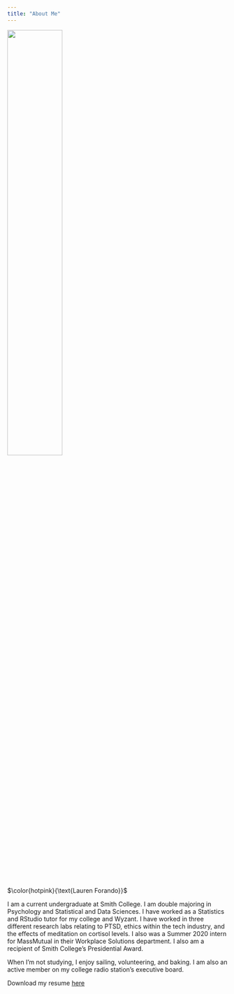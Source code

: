 ```yaml
---
title: "About Me"
---
```


![](/Users/lforando/rmarkdown_web/images/profile_pic.jpg){width=50%}


$\color{hotpink}{\text{Lauren Forando}}$


I am a current undergraduate at Smith College. I am double majoring in Psychology and Statistical and Data Sciences. I have worked as a Statistics and RStudio tutor for my college and Wyzant. I have worked in three different research labs relating to PTSD, ethics within the tech industry, and the effects of meditation on cortisol levels. I also was a Summer 2020 intern for MassMutual in their Workplace Solutions department. I also am a recipient of Smith College's Presidential Award. 

When I'm not studying, I enjoy sailing, volunteering, and baking. I am also an active member on my college radio station's executive board.  


Download my resume [here](/Users/lforando/Desktop/Resume.pdf)